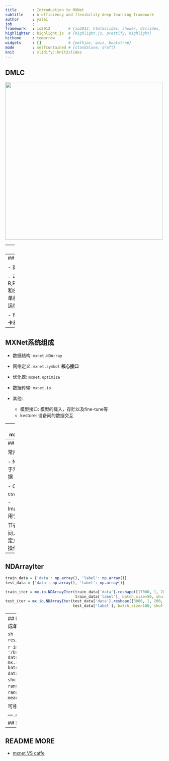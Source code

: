 ```yaml
---
title       : Introduction to MXNet
subtitle    : A efficiency and flexibility deep learning framework
author      : yalei
job         : 
framework   : io2012        # {io2012, html5slides, shower, dzslides, ...}
highlighter : highlight.js  # {highlight.js, prettify, highlight}
hitheme     : tomorrow      # 
widgets     : []            # {mathjax, quiz, bootstrap}
mode        : selfcontained # {standalone, draft}
knit        : slidify::knit2slides
---
```


## DMLC

<a href='https://github.com/dmlc'><img src='pic/dmlc.png' height=500></a>


---
## MXNet

- **M** : `mix`, 混合符号编程(symbolic programming)和命令式编程(imperative programming)

- **X**: `maximize`, 特制效率的提升

---
## MXNet

- 高效，支持多核并行

- 可移植，目前有R,Python,Julia,Matlab和Scala等接口。可在单机，集群甚至手机端运行

- 可扩展，支持单机多卡和多机并行


--- 
## MXNet系统组成

- 数据结构: `mxnet.NDArray`

- 网络定义: `mxnet.symbol` **核心接口**

- 优化器: `mxnet.optimize`

- 数据传输: `mxnet.io`

- 其他:
  - 模型接口: 模型的载入，存贮以及fine-tune等
  - kvstore: 设备间的数据交互


-----
## mxnet.NDArray

MXNet的基础数据结构，类似于numpy的array结构。**支持CPU和GPU**，并有**自动求导**的功能。


---
## mxnet.io

常用IO接口:

- NDArrayIter: 用于常规的array数据

- CSVIter: 用于csv文件

- ImageRecordIter: 用于图片文件

节省数据处理时间，如shuffle和定义batch_size等操作。

----
## NDArrayIter

```r
train_data = {'data': np.array(), 'label': np.array()}
test_data = {'data': np.array(), 'label': np.array()}

train_iter = mx.io.NDArrayIter(train_data['data'].reshape([17000, 1, 200, 200]),
                               train_data['label'], batch_size=50, shuffle = True)
test_iter = mx.io.NDArrayIter(test_data['data'].reshape([3000, 1, 200, 200]),
                              test_data['label'], batch_size=100, shuffle = True)
```


----
## ImageRecordIter
`im2rec` 工具，将图片和标签打包成单文件，节省磁盘空间并有利于数据读取。


```sh
./im2rec image.lst image_dir image.bin resize=256 # image.lst 图片文件列表
```

```r
img_lst_path = '/User/yaleI/alphawolf_data/img/img.rec'
dataiter = mx.io.ImageRecordIter(path_imgrec=img_lst_path,
                                 batch_size=128,
                                 preprocess_threads=4, 
                                 data_shape=(3, 250, 370), # 切割图片
                                 shuffle=True,             # 随机打散
                                 rand_crop=True,           # 随机切割部分像素
                                 rand_mirror=True,         # 随机翻转
                                 mean_img="data/cifar/cifar10_mean.bin",
                                 )
```



可根据基础类`io.DataIter`自定义IO类。





--- .class #id 

## Slide 2


---
## README MORE


- [mxnet VS caffe](http://www.zhihu.com/question/36086842)


